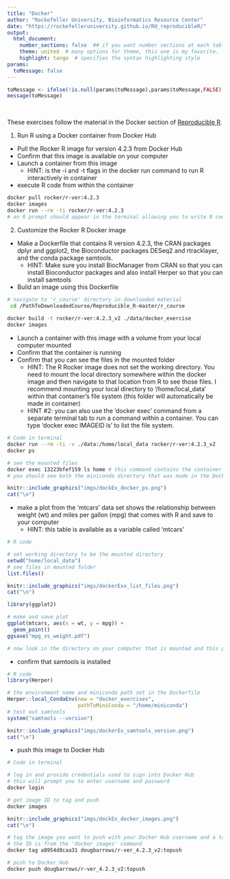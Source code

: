 ```yaml
---
title: "Docker"
author: "Rockefeller University, Bioinformatics Resource Center"
date: "https://rockefelleruniversity.github.io/RU_reproducibleR/"
output: 
  html_document:
    number_sections: false  ## if you want number sections at each table header
    theme: united  # many options for theme, this one is my favorite.
    highlight: tango  # specifies the syntax highlighting style
params:
  toMessage: false    
---
```


```r
toMessage <- ifelse(!is.null(params$toMessage),params$toMessage,FALSE)
message(toMessage)
```

<p>&nbsp;</p>
These exercises follow the material in the Docker section of [Reproducible R](https://rockefelleruniversity.github.io/RU_reproducibleR//). 

1. Run R using a Docker container from Docker Hub

- Pull the Rocker R image for version 4.2.3 from Docker Hub
- Confirm that this image is available on your computer
- Launch a container from this image 
  + HINT: is the -i and -t flags in the docker run command to run R interactively in container
- execute R code from within the container

```sh
docker pull rocker/r-ver:4.2.3
docker images
docker run --rm -ti rocker/r-ver:4.2.3
# an R prompt should appear in the terminal allowing you to write R code
```

2.  Customize the Rocker R Docker image

- Make a Dockerfile that contains R version 4.2.3, the CRAN packages dplyr and ggplot2, the Bioconductor packages DESeq2 and rtracklayer, and the conda package samtools.
  + HINT: Make sure you install BiocManager from CRAN so that you can install Bioconductor packages and also install Herper so that you can install samtools
- Build an image using this Dockerfile

```sh
# navigate to 'r_course' directory in downloaded material
 cd /PathToDownloadedCourse/Reproducible_R-master/r_course
 
docker build -t rocker/r-ver:4.2.3_v2 ./data/docker_exercise
docker images
```

- Launch a container with this image with a volume from your local computer mounted
- Confirm that the container is running
- Confirm that you can see the files in the mounted folder
  + HINT: The R Rocker image does not set the working directory. You need to mount the local directory somewhere within the docker image and then navigate to that location from R to see those files. I recommend mounting your local directory to '/home/local_data' within that container's file system (this folder will automatically be made in container)
  + HINT #2: you can also use the 'docker exec' command from a separate terminal tab to run a command within a container. You can type 'docker exec IMAGEID ls' to list the file system.

```sh
# Code in terminal 
docker run --rm -ti -v ./data:/home/local_data rocker/r-ver:4.2.3_v2
docker ps

# see the mounted files
docker exec 13223bfef159 ls home # this command contains the container ID from 'docker ps'
# you should see both the miniconda directory that was made in the Dockerfile and the 'local_data' directory that contians the mounted directory


```

```r
knitr::include_graphics("imgs/dockEx_docker_ps.png")
cat("\n")
```


- make a plot from the 'mtcars' data set shows the relationship between weight (wt) and miles per gallon (mpg) that comes with R and save to your computer
  + HINT: this table is available as a variable called 'mtcars'
  
```r
# R code 

# set working directory to be the mounted directory
setwd("home/local_data")
# see files in mounted folder
list.files()
```

```r
knitr::include_graphics("imgs/dockerExx_list_files.png")
cat("\n")
```



```r
library(ggplot2)

# make and save plot
ggplot(mtcars, aes(x = wt, y = mpg)) + 
  geom_point()
ggsave("mpg_vs_weight.pdf")

# now look in the directory on your computer that is mounted and this plot should be there
```

- confirm that samtools is installed

```r
# R code
library(Herper)

# the environment name and miniconda path set in the Dockerfile
Herper::local_CondaEnv(new = "docker_exercises", 
                       pathToMiniConda = "/home/miniconda")
# test out samtools
system("samtools --version")

```

```r
knitr::include_graphics("imgs/dockerEx_samtools_version.png")
cat("\n")
```
- push this image to Docker Hub


```sh
# Code in terminal 

# log in and provide credentials used to sign into Docker Hub
# this will prompt you to enter username and password
docker login

# get image ID to tag and push 
docker images

```

```r
knitr::include_graphics("imgs/dockEx_docker_images.png")
cat("\n")
```

```sh
# tag the image you want to push with your Docker Hub username and a tag name after the colon
# the ID is from the 'docker images' command
docker tag a8954d8caa31 dougbarrows/r-ver_4.2.3_v2:topush

# push to Docker Hub
docker push dougbarrows/r-ver_4.2.3_v2:topush
```

